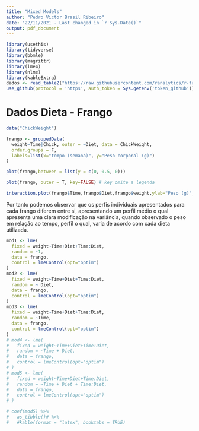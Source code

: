 ```yaml
---
title: "Mixed Models"
author: "Pedro Victor Brasil Ribeiro"
date: "22/11/2021 - Last changed in `r Sys.Date()`"
output: pdf_document
---
```


```r
library(usethis)
library(tidyverse)
library(bbmle)
library(magrittr)
library(lme4)
library(nlme)
library(kableExtra)
dados <- read_table2("https://raw.githubusercontent.com/ranalytics/r-tutorials/master/Edition_2015/Data/RIKZ.txt")
use_github(protocol = 'https', auth_token = Sys.getenv('token_github'))
```

# Dados Dieta - Frango

```r
data("ChickWeight")

frango <- groupedData(
  weight~Time|Chick, outer = ~Diet, data = ChickWeight,
  order.groups = F,
  labels=list(x="tempo (semana)", y="Peso corporal (g)")
)

plot(frango,between = list(y = c(0, 0.5, 0)))

plot(frango, outer = T, key=FALSE) # key omite a legenda

interaction.plot(frango$Time,frango$Diet,frango$weight,ylab="Peso (g)", xlab="Tempo (semana)")
```

Por tanto podemos observar que os perfis individuais apresentados para cada frango diferem entre si, apresentando um perfil médio o qual apresenta uma clara modificação na variância, quando observado o peso em relação ao tempo, perfil o qual, varia de acordo com cada dieta utilizada.


```r
mod1 <- lme(
  fixed = weight~Time+Diet+Time:Diet,
  random = ~1,
  data = frango,
  control = lmeControl(opt="optim")
)
mod2 <- lme(
  fixed = weight~Time+Diet+Time:Diet,
  random = ~ Diet,
  data = frango,
  control = lmeControl(opt="optim")
)
mod3 <- lme(
  fixed = weight~Time+Diet+Time:Diet,
  random = ~Time,
  data = frango,
  control = lmeControl(opt="optim")
)
# mod4 <- lme(
#   fixed = weight~Time+Diet+Time:Diet,
#   random = ~Time + Diet,
#   data = frango,
#   control = lmeControl(opt="optim")
# )
# mod5 <- lme(
#   fixed = weight~Time+Diet+Time:Diet,
#   random = ~Time + Diet + Time:Diet,
#   data = frango,
#   control = lmeControl(opt="optim")
# )
```

```r
# coef(mod5) %>% 
#   as_tibble()# %>% 
#   #kable(format = "latex", booktabs = TRUE)
```

